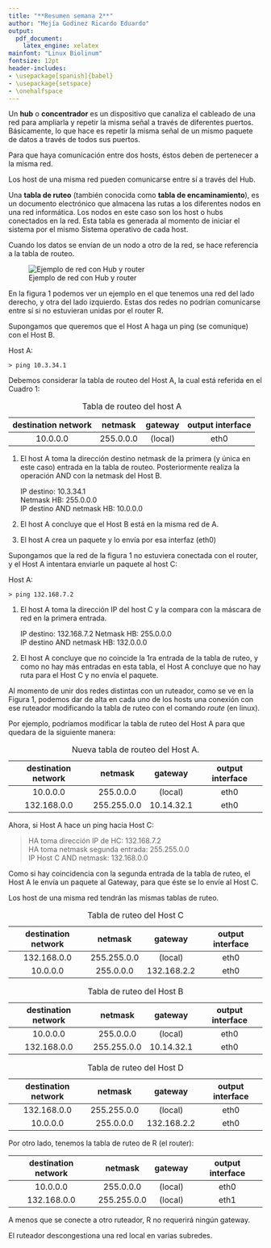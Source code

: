 ```yaml
---
title: "**Resumen semana 2**"
author: "Mejía Godinez Ricardo Eduardo"
output:
  pdf_document:
    latex_engine: xelatex
mainfont: "Linux Biolinum"
fontsize: 12pt
header-includes:
- \usepackage[spanish]{babel}
- \usepackage{setspace}
- \onehalfspace
---
```


Un **hub** o **concentrador** es un dispositivo que canaliza el cableado de una red para ampliarla y repetir la misma señal a través de diferentes puertos. Básicamente, lo que hace es repetir la misma señal de un mismo paquete de datos a través de todos sus puertos.

Para que haya comunicación entre dos hosts, éstos deben de pertenecer a la misma red.

Los host de una misma red pueden comunicarse entre sí a través del Hub.

Una **tabla de ruteo** (también conocida como **tabla de encaminamiento**), es un documento electrónico que almacena las rutas a los diferentes nodos en una red informática. Los nodos en este caso son los host o hubs conectados en la red. Esta tabla es generada al momento de iniciar el sistema por el mismo Sistema operativo de cada host.

Cuando los datos se envían de un nodo a otro de la red, se hace referencia a la tabla de routeo.

![Ejemplo de red con Hub y router](redConRouter.png)

En la figura 1 podemos ver un ejemplo en el que tenemos una red del lado derecho, y otra del lado izquierdo. Estas dos redes no podrían comunicarse entre sí si no estuvieran unidas por el router R.

Supongamos que queremos que el Host A haga un ping (se comunique) con el Host B.

Host A:
```
> ping 10.3.34.1
```

Debemos considerar la tabla de routeo del Host A, la cual está referida en el Cuadro 1:

 destination network | netmask | gateway | output interface
 :---: | :---: | :---: | :---:
 10.0.0.0 | 255.0.0.0 | (local) | eth0

Table: Tabla de routeo del host A

1. El host A toma la dirección destino netmask de la primera (y única en este caso) entrada en la tabla de routeo. Posteriormente realiza la operación AND con la netmask del Host B.

	IP destino: 10.3.34.1  
	Netmask HB: 255.0.0.0  
	IP destino AND netmask HB: 10.0.0.0

1. El host A concluye que el Host B está en la misma red de A.

1. El host A crea un paquete y lo envía por esa interfaz (eth0)

Supongamos que la red de la figura 1 no estuviera conectada con el router, y el Host A intentara enviarle un paquete al host C:

Host A:
```
> ping 132.168.7.2
```

1. El host A toma la dirección IP del host C y la compara con la máscara de red en la primera entrada.

	IP destino: 132.168.7.2 
	Netmask HB: 255.0.0.0  
	IP destino AND netmask HB: 132.0.0.0

2. El host A concluye que no coincide la 1ra entrada de la tabla de ruteo, y como no hay más entradas en esta tabla, el Host A concluye que no hay ruta para el Host C y no envía el paquete.

Al momento de unir dos redes distintas con un ruteador, como se ve en la Figura 1, podemos dar de alta en cada uno de los hosts una conexión con ese ruteador modificando la tabla de ruteo con el comando _route_ (en linux).

Por ejemplo, podríamos modificar la tabla de ruteo del Host A para que quedara de la siguiente manera:


destination network | netmask | gateway | output interface
:---: | :---: | :---: | :---:
10.0.0.0 | 255.0.0.0 | (local) | eth0
132.168.0.0 | 255.255.0.0 | 10.14.32.1 | eth0

Table: Nueva tabla de routeo del Host A.

Ahora, si Host A hace un ping hacia Host C:

> HA toma dirección IP de HC: 132.168.7.2  
> HA toma netmask segunda entrada: 255.255.0.0  
> IP Host C AND netmask: 132.168.0.0

Como si hay coincidencia con la segunda entrada de la tabla de ruteo, el Host A le envía un paquete al Gateway, para que éste se lo envíe al Host C.

Los host de una misma red tendrán las mismas tablas de ruteo.

destination network | netmask | gateway | output interface
:---: | :---: | :---: | :---:
132.168.0.0 | 255.255.0.0 | (local) | eth0
10.0.0.0 | 255.0.0.0 | 132.168.2.2 | eth0

Table: Tabla de ruteo del Host C

destination network | netmask | gateway | output interface
:---: | :---: | :---: | :---:
10.0.0.0 | 255.0.0.0 | (local) | eth0
132.168.0.0 | 255.255.0.0 | 10.14.32.1 | eth0

Table: Tabla de ruteo del Host B

destination network | netmask | gateway | output interface
:---: | :---: | :---: | :---:
132.168.0.0 | 255.255.0.0 | (local) | eth0
10.0.0.0 | 255.0.0.0 | 132.168.2.2 | eth0

Table: Tabla de ruteo del Host D

Por otro lado, tenemos la tabla de ruteo de R (el router):

destination network | netmask | gateway | output interface
:---: | :---: | :---: | :---:
10.0.0.0 | 255.0.0.0 | (local) | eth0
132.168.0.0 | 255.255.0.0 | (local) | eth1

A menos que se conecte a otro ruteador, R no requerirá ningún gateway.

El ruteador descongestiona una red local en varias subredes.
